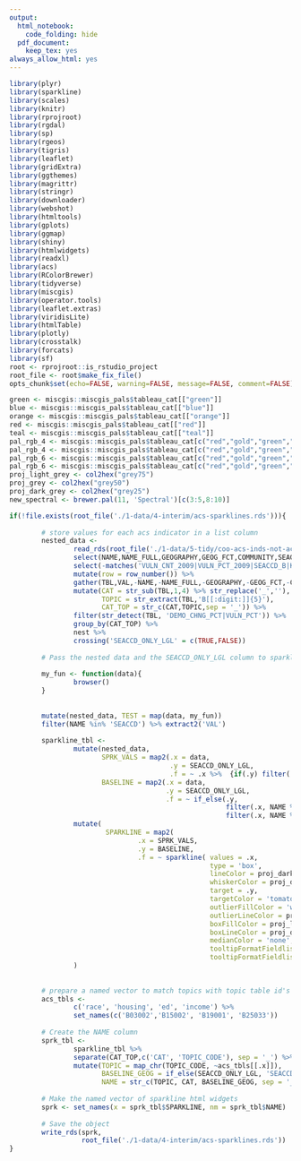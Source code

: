 ```yaml
---
output:
  html_notebook:
    code_folding: hide
  pdf_document:
    keep_tex: yes
always_allow_html: yes
---
```


```r
library(plyr)
library(sparkline)
library(scales)
library(knitr)
library(rprojroot)
library(rgdal)
library(sp)
library(rgeos)
library(tigris)
library(leaflet)
library(gridExtra)
library(ggthemes)
library(magrittr)
library(stringr)
library(downloader)
library(webshot)
library(htmltools)
library(gplots)
library(ggmap)
library(shiny)
library(htmlwidgets)
library(readxl)
library(acs)
library(RColorBrewer)
library(tidyverse)
library(miscgis)
library(operator.tools)
library(leaflet.extras)
library(viridisLite)
library(htmlTable)
library(plotly)
library(crosstalk)
library(forcats)
library(sf)
root <- rprojroot::is_rstudio_project
root_file <- root$make_fix_file()
opts_chunk$set(echo=FALSE, warning=FALSE, message=FALSE, comment=FALSE)
```

```r
green <- miscgis::miscgis_pals$tableau_cat[["green"]]
blue <- miscgis::miscgis_pals$tableau_cat[["blue"]]
orange <- miscgis::miscgis_pals$tableau_cat[["orange"]]
red <- miscgis::miscgis_pals$tableau_cat[["red"]]
teal <- miscgis::miscgis_pals$tableau_cat[["teal"]]
pal_rgb_4 <- miscgis::miscgis_pals$tableau_cat[c("red","gold","green","blue")] %>% unlist %>% palette()
pal_rgb_4 <- miscgis::miscgis_pals$tableau_cat[c("red","gold","green","blue")] %>% unlist %>% palette()
pal_rgb_6 <- miscgis::miscgis_pals$tableau_cat[c("red","gold","green","blue","orange","purple")] %>% unlist %>% palette()
pal_rgb_6 <- miscgis::miscgis_pals$tableau_cat[c("red","gold","green","blue","orange","purple")] %>% unlist %>% palette()
proj_light_grey <- col2hex("grey75")
proj_grey <- col2hex("grey50")
proj_dark_grey <- col2hex("grey25")
new_spectral <- brewer.pal(11, 'Spectral')[c(3:5,8:10)]
```

```r

if(!file.exists(root_file('./1-data/4-interim/acs-sparklines.rds'))){
        
        # store values for each acs indicator in a list column
        nested_data <- 
                read_rds(root_file('./1-data/5-tidy/coo-acs-inds-not-acs-sf.rds')) %>%  
                select(NAME,NAME_FULL,GEOGRAPHY,GEOG_FCT,COMMUNITY,SEACCD_LGL,matches('EST')) %>% 
                select(-matches('VULN_CNT_2009|VULN_PCT_2009|SEACCD_B|KC')) %>% 
                mutate(row = row_number()) %>% 
                gather(TBL,VAL,-NAME,-NAME_FULL,-GEOGRAPHY,-GEOG_FCT,-COMMUNITY,-SEACCD_LGL,-geometry,-row) %>% 
                mutate(CAT = str_sub(TBL,1,4) %>% str_replace('_',''),
                       TOPIC = str_extract(TBL,'B[[:digit:]]{5}'),
                       CAT_TOP = str_c(CAT,TOPIC,sep = '_')) %>% 
                filter(str_detect(TBL, 'DEMO_CHNG_PCT|VULN_PCT')) %>%
                group_by(CAT_TOP) %>% 
                nest %>% 
                crossing('SEACCD_ONLY_LGL' = c(TRUE,FALSE))
        
        # Pass the nested data and the SEACCD_ONLY_LGL column to sparkline()
        
        my_fun <- function(data){
                browser()
        }
        
        
        mutate(nested_data, TEST = map(data, my_fun))
        filter(NAME %in% 'SEACCD') %>% extract2('VAL')
        
        sparkline_tbl <- 
                mutate(nested_data,
                       SPRK_VALS = map2(.x = data, 
                                        .y = SEACCD_ONLY_LGL,
                                        .f = ~ .x %>%  {if(.y) filter(., SEACCD_LGL) else .} %>%  extract2('VAL')),
                       BASELINE = map2(.x = data, 
                                       .y = SEACCD_ONLY_LGL,
                                       .f = ~ if_else(.y, 
                                                      filter(.x, NAME %in% 'SEACCD') %>% extract2('VAL'),
                                                      filter(.x, NAME %in% 'KC') %>% extract2('VAL')))) %>% 
                mutate(
                        SPARKLINE = map2(
                                .x = SPRK_VALS, 
                                .y = BASELINE,
                                .f = ~ sparkline( values = .x,
                                                  type = 'box', 
                                                  lineColor = proj_dark_grey, 
                                                  whiskerColor = proj_dark_grey, 
                                                  target = .y,
                                                  targetColor = 'tomato',
                                                  outlierFillColor = 'white', 
                                                  outlierLineColor = proj_dark_grey, 
                                                  boxFillColor = proj_light_grey,
                                                  boxLineColor = proj_dark_grey, 
                                                  medianColor = 'none',
                                                  tooltipFormatFieldlist = c('med', 'lq', 'uq'), 
                                                  tooltipFormatFieldlistKey =  'field'))
                )
                       
        
        # prepare a named vector to match topics with topic table id's
        acs_tbls <- 
                c('race', 'housing', 'ed', 'income') %>% 
                set_names(c('B03002','B15002', 'B19001', 'B25033'))
        
        # Create the NAME column
        sprk_tbl <- 
                sparkline_tbl %>% 
                separate(CAT_TOP,c('CAT', 'TOPIC_CODE'), sep = '_') %>% 
                mutate(TOPIC = map_chr(TOPIC_CODE, ~acs_tbls[[.x]]),
                       BASELINE_GEOG = if_else(SEACCD_ONLY_LGL, 'SEACCD','KC'),
                       NAME = str_c(TOPIC, CAT, BASELINE_GEOG, sep = '_'))
        
        # Make the named vector of sparkline html widgets
        sprk <- set_names(x = sprk_tbl$SPARKLINE, nm = sprk_tbl$NAME)
        
        # Save the object
        write_rds(sprk,
                  root_file('./1-data/4-interim/acs-sparklines.rds'))
}

```
